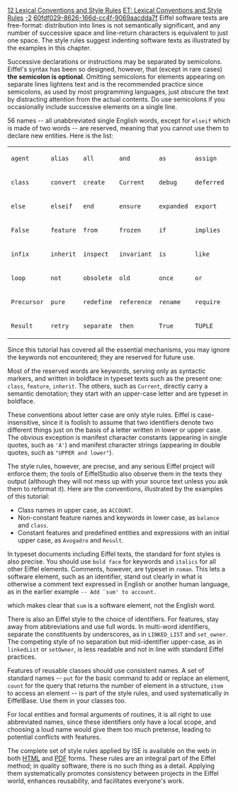[[Property:title|12 Lexical Conventions and Style Rules]]
[[Property:link_title|ET: Lexical Conventions and Style Rules]]
[[Property:weight|-2]]
[[Property:uuid|60fdf029-8626-166d-cc4f-9069aacdda7f]]
Eiffel software texts are free-format: distribution into lines is not semantically significant, and any number of successive space and line-return characters is equivalent to just one space. The style rules suggest indenting software texts as illustrated by the examples in this chapter. 

Successive declarations or instructions may be separated by semicolons. Eiffel's syntax has been so designed, however, that (except in rare cases) '''the semicolon is optional'''. Omitting semicolons for elements appearing on separate lines lightens text and is the recommended practice since semicolons, as used by most programming languages, just obscure the text by distracting attention from the actual contents. Do use semicolons if you occasionally include successive elements on a single line. 

56 names -- all unabbreviated single English words, except for <code> elseif </code> which is made of two words -- are reserved, meaning that you cannot use them to declare new entities. Here is the list: 
{| border="1"
|- 
| <code>agent</code>
| <code>alias</code>
| <code>all</code>
| <code>and</code>
| <code>as</code>
| <code>assign</code>
| <code>check</code>
|- 
| <code>class</code>
| <code>convert</code>
| <code>create</code>
| <code>Current</code>
| <code>debug</code>
| <code>deferred</code>
| <code>do</code>
|- 
| <code>else</code>
| <code>elseif</code>
| <code>end</code>
| <code>ensure</code>
| <code>expanded</code>
| <code>export</code>
| <code>external</code>
|- 
| <code>False</code>
| <code>feature</code>
| <code>from</code>
| <code>frozen</code>
| <code>if</code>
| <code>implies</code>
| <code>indexing</code>
|- 
| <code>infix</code>
| <code>inherit</code>
| <code>inspect</code>
| <code>invariant</code>
| <code>is</code>
| <code>like</code>
| <code>local</code>
|- 
| <code>loop</code>
| <code>not</code>
| <code>obsolete</code>
| <code>old</code>
| <code>once</code>
| <code>or</code>
| <code>prefix</code>
|- 
| <code>Precursor</code>
| <code>pure</code>
| <code>redefine</code>
| <code>reference</code>
| <code>rename</code>
| <code>require</code>
| <code>rescue</code>
|- 
| <code>Result</code>
| <code>retry</code>
| <code>separate</code>
| <code>then</code>
| <code>True</code>
| <code>TUPLE</code>
| <code>undefine</code>
|}

Since this tutorial has covered all the essential mechanisms, you may ignore the keywords not encountered; they are reserved for future use. 

Most of the reserved words are keywords, serving only as syntactic markers, and written in boldface in typeset texts such as the present one: <code> class </code>, <code> feature </code>, <code> inherit </code>. The others, such as <code> Current </code>, directly carry a semantic denotation; they start with an upper-case letter and are typeset in boldface. 

These conventions about letter case are only style rules. Eiffel is case-insensitive, since it is foolish to assume that two identifiers denote two different things just on the basis of a letter written in lower or upper case. The obvious exception is manifest character constants (appearing in single quotes, such as <code> 'A' </code>) and manifest character strings (appearing in double quotes, such as <code> "UPPER and lower" </code>). 

The style rules, however, are precise, and any serious Eiffel project will enforce them; the tools of EiffelStudio also observe them in the texts they output (although they will not mess up with your source text unless you ask them to reformat it). Here are the conventions, illustrated by the examples of this tutorial:
* Class names in upper case, as <code> ACCOUNT </code>. 
* Non-constant feature names and keywords in lower case, as <code> balance </code> and <code> class </code>. 
* Constant features and predefined entities and expressions with an initial upper case, as <code> Avogadro </code> and <code> Result </code>. 

In typeset documents including Eiffel texts, the standard for font styles is also precise. You should use <code> bold face </code> for keywords and <code> italics </code> for all other Eiffel elements. Comments, however, are typeset in <code> roman </code>. This lets a software element, such as an identifier, stand out clearly in what is otherwise a comment text expressed in English or another human language, as in the earlier example 
<code>
-- Add `sum' to account.
</code>

which makes clear that <code> sum </code> is a software element, not the English word. 

There is also an Eiffel style to the choice of identifiers. For features, stay away from abbreviations and use full words. In multi-word identifiers, separate the constituents by underscores, as in <code> LINKED_LIST </code> and <code> set_owner </code>. The competing style of no separation but mid-identifier upper-case, as in <code> linkedList </code> or <code> setOwner </code>, is less readable and not in line with standard Eiffel practices. 

Features of reusable classes should use consistent names. A set of standard names -- <code> put </code> for the basic command to add or replace an element, <code> count </code> for the query that returns the number of element in a structure, <code> item </code> to access an element -- is part of the style rules, and used systematically in EiffelBase. Use them in your classes too. 

For local entities and formal arguments of routines, it is all right to use abbreviated names, since these identifiers only have a local scope, and choosing a loud name would give them too much pretense, leading to potential conflicts with features. 

The complete set of style rules applied by ISE is available on the web in both <span> [http://www.eiffel.com/doc/manuals/language/style/ HTML]  </span> and <span> [http://www.eiffel.com/doc/manuals/language/style/style.pdf PDF]  </span> forms. These rules are an integral part of the Eiffel method; in quality software, there is no such thing as a detail. Applying them systematically promotes consistency between projects in the Eiffel world, enhances reusability, and facilitates everyone's work. 




